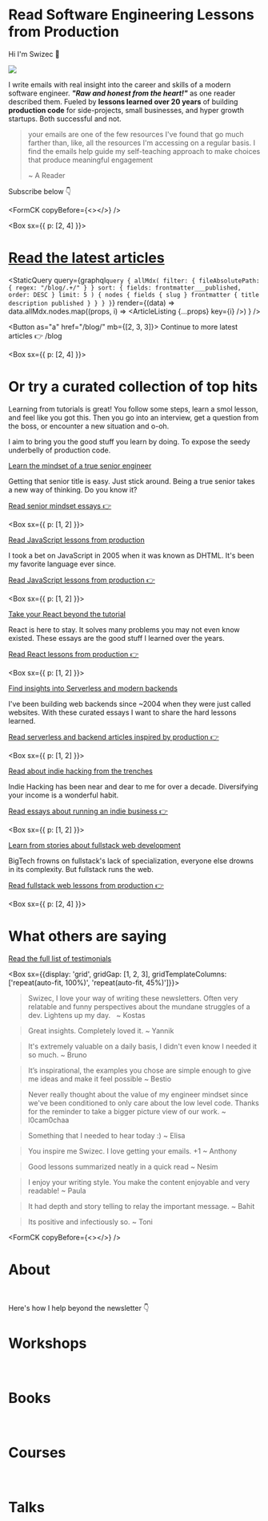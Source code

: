 
# Read Software Engineering Lessons from Production

Hi I'm Swizec 👋

![](../images/react-summit-close-2.jpeg)

I write emails with real insight into the career and skills of a modern software engineer. **_"Raw and honest from the heart!"_** as one reader described them. Fueled by **lessons learned over 20 years** of building **production code** for side-projects, small businesses, and hyper growth startups. Both successful and not.

> your emails are one of the few resources I've found that go much farther than, like, all the resources I'm accessing on a regular basis. I find the emails help guide my self-teaching approach to make choices that produce meaningful engagement
>
> ~ A Reader

Subscribe below 👇

<FormCK copyBefore={<></>} />

<Box sx={{ p: [2, 4] }}>&nbsp;</Box>

# [Read the latest articles](/blog/)

<StaticQuery
  query={graphql`
    query {
      allMdx(
        filter: { fileAbsolutePath: { regex: "/blog/.+/" } }
        sort: { fields: frontmatter___published, order: DESC }
        limit: 5
      ) {
        nodes {
          fields {
            slug
          }
          frontmatter {
            title
            description
            published
          }
        }
      }
    }
  `}
  render={(data) =>
    data.allMdx.nodes.map((props, i) => <ArticleListing {...props} key={i} />)
  }
/>

<Button as="a" href="/blog/" mb={[2, 3, 3]}>
  Continue to more latest articles 👉 /blog
</Button>

<Box sx={{ p: [2, 4] }}>&nbsp;</Box>

# Or try a curated collection of top hits

Learning from tutorials is great! You follow some steps, learn a smol lesson, and feel like you got this. Then you go into an interview, get a question from the boss, or encounter a new situation and o-oh.

I aim to bring you the good stuff you learn by doing. To expose the seedy underbelly of production code.

<Heading as="h2" >

[Learn the mindset of a true senior engineer](/collections/seniormindset/)

</Heading>

Getting that senior title is easy. Just stick around. Being a true senior takes a new way of thinking. Do you know it?

[Read senior mindset essays 👉](/collections/seniormindset/)

<Box sx={{ p: [1, 2] }}>&nbsp;</Box>

<Heading as="h2">

[Read JavaScript lessons from production](/collections/javascript/)

</Heading>

I took a bet on JavaScript in 2005 when it was known as DHTML. It's been my favorite language ever since.

[Read JavaScript lessons from production 👉](/collections/javascript/)

<Box sx={{ p: [1, 2] }}>&nbsp;</Box>

<Heading as="h2">

[Take your React beyond the tutorial](/collections/react/)

</Heading>

React is here to stay. It solves many problems you may not even know existed. These essays are the good stuff I learned over the years.

[Read React lessons from production 👉](/collections/react/)

<Box sx={{ p: [1, 2] }}>&nbsp;</Box>

<Heading as="h2">

[Find insights into Serverless and modern backends](/collections/serverless/)

</Heading>

I've been building web backends since ~2004 when they were just called websites. With these curated essays I want to share the hard lessons learned.

[Read serverless and backend articles inspired by production 👉](/collections/serverless/)

<Box sx={{ p: [1, 2] }}>&nbsp;</Box>

<Heading as="h2">

[Read about indie hacking from the trenches](/collections/indie-hacking/)

</Heading>

Indie Hacking has been near and dear to me for over a decade. Diversifying your income is a wonderful habit.

[Read essays about running an indie business 👉](/collections/indie-hacking/)

<Box sx={{ p: [1, 2] }}>&nbsp;</Box>

<Heading as="h2">

[Learn from stories about fullstack web development](/collections/fullstack-web/)

</Heading>

BigTech frowns on fullstack's lack of specialization, everyone else drowns in its complexity. But fullstack runs the web.

[Read fullstack web lessons from production 👉](/collections/fullstack-web/)

<Box sx={{ p: [2, 4] }}>&nbsp;</Box>

# What others are saying

[Read the full list of testimonials](/testimonials/)

<Box sx={{display: 'grid', gridGap: [1, 2, 3], gridTemplateColumns: ['repeat(auto-fit, 100%)', 'repeat(auto-fit, 45%)']}}>

> Swizec, I love your way of writing these newsletters. Often very relatable and funny perspectives about the mundane struggles of a dev. Lightens up my day.  
> ~ Kostas

> Great insights. Completely loved it.
> ~ Yannik

> It's extremely valuable on a daily basis, I didn't even know I needed it so much.
> ~ Bruno

> It’s inspirational, the examples you chose are simple enough to give me ideas and make it feel possible
> ~ Bestio

> Never really thought about the value of my engineer mindset since we've been conditioned to only care about the low level code. Thanks for the reminder to take a bigger picture view of our work.
> ~ l0cam0chaa

> Something that I needed to hear today :)
> ~ Elisa

> You inspire me Swizec. I love getting your emails. +1
> ~ Anthony

> Good lessons summarized neatly in a quick read
> ~ Nesim

> I enjoy your writing style. You make the content enjoyable and very readable!
> ~ Paula

> It had depth and story telling to relay the important message.
> ~ Bahit

> Its positive and infectiously so.
> ~ Toni

</Box>

<FormCK copyBefore={<></>} />

# About

<About />
<Box sx={{ p: [2, 4] }}>&nbsp;</Box>

Here's how I help beyond the newsletter 👇

# Workshops

<Workshops />
<Box sx={{ p: [2, 4] }}>&nbsp;</Box>

# Books

<Books />
<Box sx={{ p: [2, 4] }}>&nbsp;</Box>

# Courses

<Courses />
<Box sx={{ p: [2, 4] }}>&nbsp;</Box>

# Talks

<Talks />
